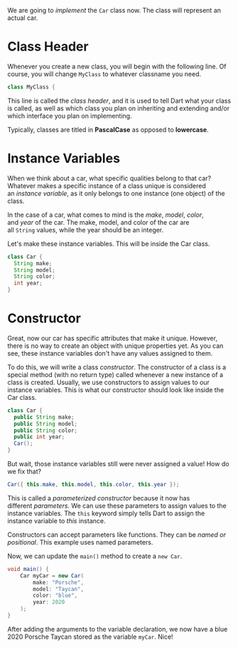 We are going to *implement* the `Car` class now. The class will represent an actual car.

# Class Header

Whenever you create a new class, you will begin with the following line. Of course, you will change `MyClass` to whatever classname you need.

```dart
class MyClass {
```

This line is called the *class header*, and it is used to tell Dart what your class is called, as well as which class you plan on inheriting and extending and/or which interface you plan on implementing.

Typically, classes are titled in **PascalCase** as opposed to **lowercase**.

# Instance Variables

When we think about a car, what specific qualities belong to that car? Whatever makes a specific instance of a class unique is considered an *instance variable*, as it only belongs to one instance (one object) of the class.

In the case of a car, what comes to mind is the *make*, *model*, *color*, and *year* of the car. The make, model, and color of the car are all `String` values, while the year should be an integer.

Let's make these instance variables. This will be inside the Car class.

```java
class Car {
  String make;
  String model;
  String color;
  int year;
}
```

# Constructor

Great, now our car has specific attributes that make it unique. However, there is no way to create an object with unique properties yet. As you can see, these instance variables don't have any values assigned to them.

To do this, we will write a class *constructor*. The constructor of a class is a special method (with no return type) called whenever a new instance of a class is created. Usually, we use constructors to assign values to our instance variables. This is what our constructor should look like inside the Car class.

```java
class Car {
  public String make;
  public String model;
  public String color;
  public int year;
  Car();
}
```

But wait, those instance variables still were never assigned a value! How do we fix that?

```java
Car({ this.make, this.model, this.color, this.year });
```

This is called a *parameterized constructor* because it now has different *parameters*. We can use these parameters to assign values to the instance variables. The `this` keyword simply tells Dart to assign the instance variable to *this* instance.

Constructors can accept parameters like functions. They can be *named or positional*. This example uses named parameters.

Now, we can update the `main()` method to create a `new Car`.

```java
void main() {
    Car myCar = new Car(
        make: "Porsche",
        model: "Taycan",
        color: "blue",
        year: 2020
    );
}
```

After adding the arguments to the variable declaration, we now have a blue 2020 Porsche Taycan stored as the variable `myCar`. Nice!